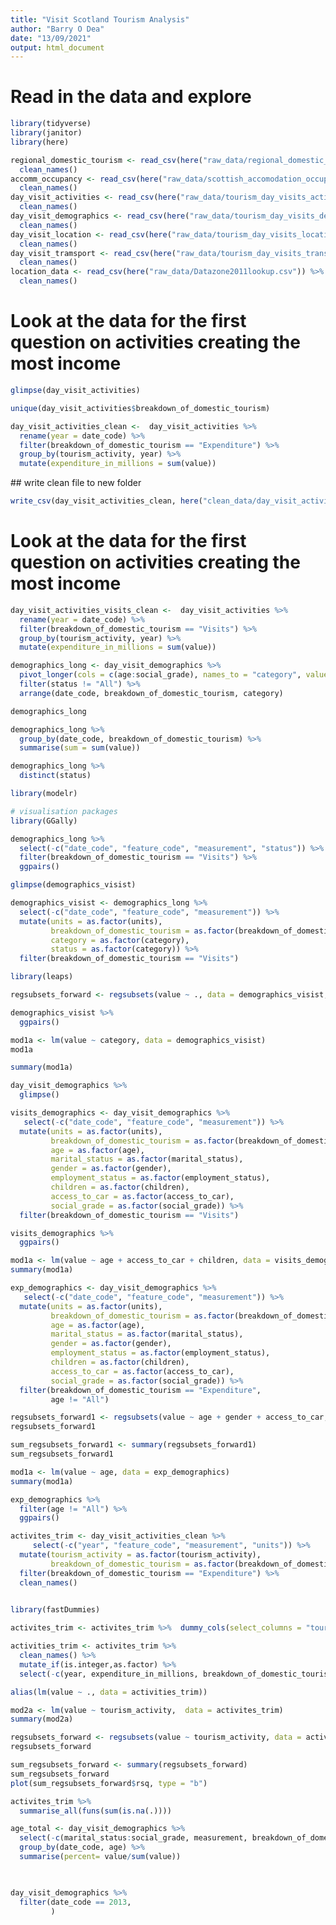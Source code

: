 ```yaml
---
title: "Visit Scotland Tourism Analysis"
author: "Barry O Dea"
date: "13/09/2021"
output: html_document
---
```



# Read in the data and explore
```r
library(tidyverse)
library(janitor)
library(here)
```

```r
regional_domestic_tourism <- read_csv(here("raw_data/regional_domestic_tourism.csv")) %>% 
  clean_names()
accomm_occupancy <- read_csv(here("raw_data/scottish_accomodation_occupancy.csv")) %>% 
  clean_names()
day_visit_activities <- read_csv(here("raw_data/tourism_day_visits_activities.csv")) %>% 
  clean_names()
day_visit_demographics <- read_csv(here("raw_data/tourism_day_visits_demographics.csv")) %>% 
  clean_names()
day_visit_location <- read_csv(here("raw_data/tourism_day_visits_location.csv")) %>% 
  clean_names()
day_visit_tramsport <- read_csv(here("raw_data/tourism_day_visits_transport.csv")) %>% 
  clean_names()
location_data <- read_csv(here("raw_data/Datazone2011lookup.csv")) %>% 
  clean_names()

```

# Look at the data for the first question on activities creating the most income
```r
glimpse(day_visit_activities)

unique(day_visit_activities$breakdown_of_domestic_tourism)
```

```r
day_visit_activities_clean <-  day_visit_activities %>% 
  rename(year = date_code) %>% 
  filter(breakdown_of_domestic_tourism == "Expenditure") %>% 
  group_by(tourism_activity, year) %>% 
  mutate(expenditure_in_millions = sum(value)) 
```


 ## write clean file to new folder
 
```r
write_csv(day_visit_activities_clean, here("clean_data/day_visit_activities_clean.csv"))
```


# Look at the data for the first question on activities creating the most income
```r
day_visit_activities_visits_clean <-  day_visit_activities %>% 
  rename(year = date_code) %>% 
  filter(breakdown_of_domestic_tourism == "Visits") %>% 
  group_by(tourism_activity, year) %>% 
  mutate(expenditure_in_millions = sum(value)) 
```


```r
demographics_long <- day_visit_demographics %>% 
  pivot_longer(cols = c(age:social_grade), names_to = "category", values_to = "status") %>% 
  filter(status != "All") %>% 
  arrange(date_code, breakdown_of_domestic_tourism, category)

demographics_long 
```

```r
demographics_long %>% 
  group_by(date_code, breakdown_of_domestic_tourism) %>% 
  summarise(sum = sum(value))

demographics_long %>% 
  distinct(status)
```


```r
library(modelr)

# visualisation packages
library(GGally)
```

```r
demographics_long %>% 
  select(-c("date_code", "feature_code", "measurement", "status")) %>% 
  filter(breakdown_of_domestic_tourism == "Visits") %>% 
  ggpairs()
```
```r
glimpse(demographics_visist)
```


```r
demographics_visist <- demographics_long %>% 
  select(-c("date_code", "feature_code", "measurement")) %>% 
  mutate(units = as.factor(units),
         breakdown_of_domestic_tourism = as.factor(breakdown_of_domestic_tourism),
         category = as.factor(category),
         status = as.factor(category)) %>% 
  filter(breakdown_of_domestic_tourism == "Visits")
```

```r
library(leaps)

regsubsets_forward <- regsubsets(value ~ ., data = demographics_visist, method = "forward")
```

```r
demographics_visist %>% 
  ggpairs()
```

```r
mod1a <- lm(value ~ category, data = demographics_visist)
mod1a
```

```r
summary(mod1a)
```

```r
day_visit_demographics %>% 
  glimpse()

visits_demographics <- day_visit_demographics %>% 
   select(-c("date_code", "feature_code", "measurement")) %>% 
  mutate(units = as.factor(units),
         breakdown_of_domestic_tourism = as.factor(breakdown_of_domestic_tourism),
         age = as.factor(age),
         marital_status = as.factor(marital_status),
         gender = as.factor(gender),
         employment_status = as.factor(employment_status),
         children = as.factor(children),
         access_to_car = as.factor(access_to_car),
         social_grade = as.factor(social_grade)) %>% 
  filter(breakdown_of_domestic_tourism == "Visits")
```

```r
visits_demographics %>% 
  ggpairs()
```



```r
mod1a <- lm(value ~ age + access_to_car + children, data = visits_demographics)
summary(mod1a)
```

```r
exp_demographics <- day_visit_demographics %>% 
   select(-c("date_code", "feature_code", "measurement")) %>% 
  mutate(units = as.factor(units),
         breakdown_of_domestic_tourism = as.factor(breakdown_of_domestic_tourism),
         age = as.factor(age),
         marital_status = as.factor(marital_status),
         gender = as.factor(gender),
         employment_status = as.factor(employment_status),
         children = as.factor(children),
         access_to_car = as.factor(access_to_car),
         social_grade = as.factor(social_grade)) %>% 
  filter(breakdown_of_domestic_tourism == "Expenditure",
         age != "All")
```

```r
regsubsets_forward1 <- regsubsets(value ~ age + gender + access_to_car, data = exp_demographics, nvmax = 20, method = "forward")
regsubsets_forward1 
```

```r
sum_regsubsets_forward1 <- summary(regsubsets_forward1)
sum_regsubsets_forward1
```



```r
mod1a <- lm(value ~ age, data = exp_demographics)
summary(mod1a)
```

```r
exp_demographics %>% 
  filter(age != "All") %>% 
  ggpairs()
```
```r
activites_trim <- day_visit_activities_clean %>% 
     select(-c("year", "feature_code", "measurement", "units")) %>% 
  mutate(tourism_activity = as.factor(tourism_activity),
         breakdown_of_domestic_tourism = as.factor(breakdown_of_domestic_tourism)) %>% 
  filter(breakdown_of_domestic_tourism == "Expenditure") %>% 
  clean_names()
  
```

```r
library(fastDummies)

activites_trim <- activites_trim %>%  dummy_cols(select_columns = "tourism_activity", remove_first_dummy = TRUE, remove_selected_columns = TRUE)

activities_trim <- activites_trim %>% 
  clean_names() %>% 
  mutate_if(is.integer,as.factor) %>% 
  select(-c(year, expenditure_in_millions, breakdown_of_domestic_tourism))
```

```r
alias(lm(value ~ ., data = activities_trim))
```



```r
mod2a <- lm(value ~ tourism_activity,  data = activites_trim)
summary(mod2a)
```

```r
regsubsets_forward <- regsubsets(value ~ tourism_activity, data = activites_trim, nvmax = 20, method = "forward")
regsubsets_forward 
```


```r
sum_regsubsets_forward <- summary(regsubsets_forward)
sum_regsubsets_forward
plot(sum_regsubsets_forward$rsq, type = "b")
```



```r
activites_trim %>% 
  summarise_all(funs(sum(is.na(.))))
```

```r
age_total <- day_visit_demographics %>% 
  select(-c(marital_status:social_grade, measurement, breakdown_of_domestic_tourism, feature_code)) %>% 
  group_by(date_code, age) %>% 
  summarise(percent= value/sum(value)) 

 
```

```r
day_visit_demographics %>% 
  filter(date_code == 2013,
         )
```

